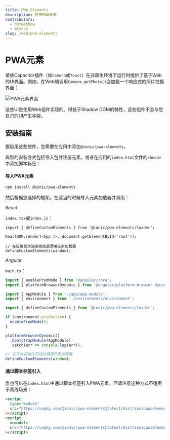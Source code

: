 ```yaml
---
title: PWA Elements
description: 使用PWA元素
contributors:
  - dotNetkow
  - mlynch
slug: /web/pwa-elements
---
```


# PWA元素

某些Capacitor插件（如`Camera`或`Toast`）在非原生环境下运行时提供了基于Web的UI界面。例如，在Web端调用`Camera.getPhoto()`会加载一个响应式的照片拍摄界面：

![PWA元素界面](/img/v3/docs/pwa-elements.png)

这些UI是使用Web组件实现的。得益于Shadow DOM的特性，这些组件不会与您自己的UI产生冲突。

## 安装指南

要启用这些控件，您需要在应用中添加`@ionic/pwa-elements`。

典型的安装方式包括导入包并注册元素，或者在应用的`index.html`文件的`<head>`中添加脚本标签：

#### 导入PWA元素

```bash
npm install @ionic/pwa-elements
```

然后根据您选择的框架，在适当的时候导入元素加载器并调用：

_React_

`index.tsx`或`index.js`：

```tsx
import { defineCustomElements } from '@ionic/pwa-elements/loader';

ReactDOM.render(<App />, document.getElementById('root'));

// 在应用首次渲染完成后调用元素加载器
defineCustomElements(window);
```

_Angular_

`main.ts`：

```typescript
import { enableProdMode } from '@angular/core';
import { platformBrowserDynamic } from '@angular/platform-browser-dynamic';

import { AppModule } from './app/app.module';
import { environment } from './environments/environment';

import { defineCustomElements } from '@ionic/pwa-elements/loader';

if (environment.production) {
  enableProdMode();
}

platformBrowserDynamic()
  .bootstrapModule(AppModule)
  .catch(err => console.log(err));

// 在平台初始化完成后调用元素加载器
defineCustomElements(window);
```

#### 通过脚本标签引入

您也可以在`index.html`中通过脚本标签引入PWA元素，但请注意这种方式不适用于离线场景：

```html
<script
  type="module"
  src="https://unpkg.com/@ionic/pwa-elements@latest/dist/ionicpwaelements/ionicpwaelements.esm.js"
></script>
<script
  nomodule
  src="https://unpkg.com/@ionic/pwa-elements@latest/dist/ionicpwaelements/ionicpwaelements.js"
></script>
```